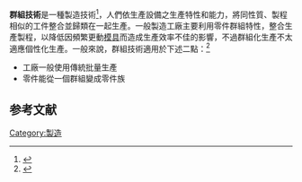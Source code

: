 '''群組技術'''是一種製造技術<ref>{{cite web|title=Definition from Businessdictionary.com|url=http://www.businessdictionary.com/definition/group-technology.html|publisher=www.businessdictionary.com|accessdate=12 May 2013}}</ref>，人們依生產設備之生產特性和能力，將同性質、製程相似的工件整合並歸類在一起生產。一般製造工廠主要利用零件群組特性，整合生產製程，以降低因頻繁更動[[模具|模具]]而造成生產效率不佳的影響，不過群組化生產不太適應個性化生產。一般來說，群組技術適用於下述二點：<ref>{{cite web|title=Definition from All Data Labs|url=http://www.alldatalabs.com |publisher=www.alldatalabs.com|accessdate=1 Jan 2016}}</ref>
*工廠一般使用傳統批量生產
*零件能從一個群組變成零件族

==参考文献==
{{reflist}}
[[Category:製造|Category:製造]]